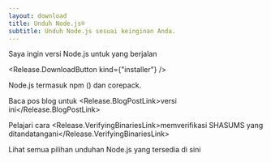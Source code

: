 ```yaml
---
layout: download
title: Unduh Node.js®
subtitle: Unduh Node.js sesuai keinginan Anda.
---
```


<section>
  Saya ingin versi Node.js <Release.VersionDropdown /> untuk <Release.OperatingSystemDropdown exclude={["LINUX"]} /> yang berjalan <Release.BitnessDropdown />

  <Release.DownloadButton kind={"installer"} />
</section>

<section>
  Node.js termasuk <LinkWithArrow href="https://npmjs.com">npm</LinkWithArrow> (<Release.NpmVersion />) dan corepack.

  Baca pos blog untuk <Release.BlogPostLink>versi ini</Release.BlogPostLink>

  Pelajari cara <Release.VerifyingBinariesLink>memverifikasi SHASUMS yang ditandatangani</Release.VerifyingBinariesLink>

  Lihat semua pilihan unduhan Node.js yang tersedia <LinkWithArrow href="https://nodejs.org/dist/">di sini</LinkWithArrow>
</section>
